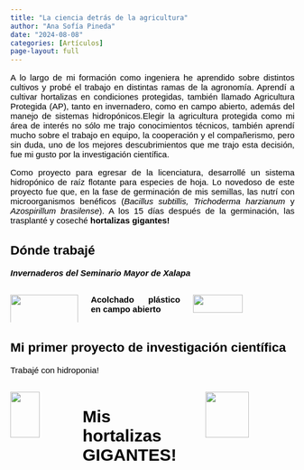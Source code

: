 ```yaml
---
title: "La ciencia detrás de la agricultura"
author: "Ana Sofía Pineda"
date: "2024-08-08"
categories: [Artículos]
page-layout: full
---
```


::: {style="font-family: arial;font-size: 15px;color: black;text-align: justify;page-layout: full"}
A lo largo de mi formación como ingeniera he aprendido sobre distintos cultivos y probé el trabajo en distintas ramas de la agronomía. Aprendí a cultivar hortalizas en condiciones protegidas, también llamado Agricultura Protegida (AP), tanto en invernadero, como en campo abierto, además del manejo de sistemas hidropónicos.Elegir la agricultura protegida como mi área de interés no sólo me trajo conocimientos técnicos, también aprendí mucho sobre el trabajo en equipo, la cooperación y el compañerismo, pero sin duda, uno de los mejores descubrimientos que me trajo esta decisión, fue mi gusto por la investigación científica.

Como proyecto para egresar de la licenciatura, desarrollé un sistema hidropónico de raíz flotante para especies de hoja. Lo novedoso de este proyecto fue que, en la fase de germinación de mis semillas, las nutrí con microorganismos benéficos (*Bacillus subtillis, Trichoderma harzianum* y *Azospirillum brasilense*). A los 15 días después de la germinación, las trasplanté y coseché **hortalizas gigantes!**
:::

::: {style="font-family: arial;font-size: 15px;color: black;text-align: justify"}
::: panel-tabset
## Dónde trabajé

***Invernaderos del Seminario Mayor de Xalapa***

::: columns
::: {.column width="40%"}
![](/IMAGENES/invernadero.jpg){width="100%"}
:::

**Acolchado plástico en campo abierto**

::: {.column width="60%"}
![](/IMAGENES/acolchado.jpg){width="70%"}
:::
:::

## Mi primer proyecto de investigación científica

Trabajé con hidroponia!

::: columns
::: {.column width="40%"}
![](/IMAGENES/feliz.jpg){width="70%"}
:::

# **Mis hortalizas GIGANTES!**

::: {.column width="60%"}
![](/IMAGENES/HIDROPONIA/SOFF-HIDROPONIA.png){width="70%"}
:::
:::
:::
:::
